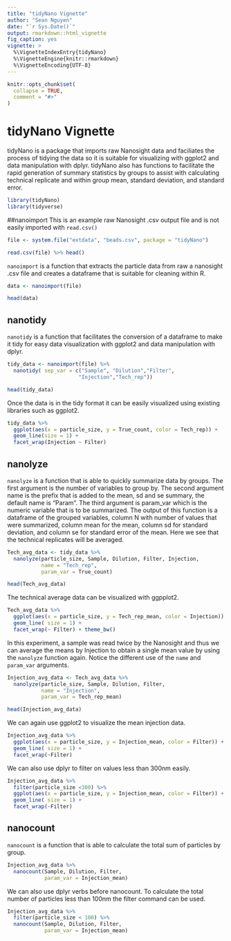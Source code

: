 ```yaml
---
title: "tidyNano Vignette"
author: "Sean Nguyen"
date: "`r Sys.Date()`"
output: rmarkdown::html_vignette
fig_caption: yes
vignette: >
  %\VignetteIndexEntry{tidyNano}
  %\VignetteEngine{knitr::rmarkdown}
  %\VignetteEncoding{UTF-8}
---
```


```r
knitr::opts_chunk$set(
  collapse = TRUE,
  comment = "#>"
)
```

# tidyNano Vignette

tidyNano is a package that imports raw Nanosight data and faciliates the process of tidying the data so it is suitable for visualizing with ggplot2  and data manipulation with dplyr.  tidyNano also has functions to facilitate the rapid generation of summary statistics by groups to assist with calculating technical replicate and within group mean, standard deviation, and standard error.
```r
library(tidyNano)
library(tidyverse)
```

##nanoimport
This is an example raw Nanosight .csv output file and is not easily imported with `read.csv()`
```r
file <- system.file("extdata", "beads.csv", package = "tidyNano")

read.csv(file) %>% head()
```
`nanoimport` is a function that extracts the particle data from raw a nanosight .csv file and creates a dataframe that is suitable for cleaning within R.
```r
data <- nanoimport(file) 

head(data)
```

## nanotidy
`nanotidy` is a function that facilitates the conversion of a dataframe to make it tidy for easy data visualization with ggplot2 and data manipulation with dplyr.
```r
tidy_data <- nanoimport(file) %>% 
  nanotidy( sep_var = c("Sample", "Dilution","Filter",
                       "Injection","Tech_rep")) 

head(tidy_data)
```


Once the data is in the tidy format it can be easily visualized using existing libraries such as ggplot2.
```r
tidy_data %>% 
  ggplot(aes(x = particle_size, y = True_count, color = Tech_rep)) +
  geom_line(size = 1) +
  facet_wrap(Injection ~ Filter)
```


## nanolyze

`nanolyze` is a function that is able to quickly summarize data by groups.  The first argument is the number of variables to group by. The second argument name is the prefix that is added to the mean, sd and se summary, the default name is "Param".  The third argument is param_var which is the numeric variable that is to be summarized. The output of this function is a dataframe of the grouped variables, column N with number of values that were summarized, column mean for the mean, column sd for standard deviation, and column se for standard error of the mean. Here we see that the technical replicates will be averaged.
```r
Tech_avg_data <- tidy_data %>%
  nanolyze(particle_size, Sample, Dilution, Filter, Injection, 
           name = "Tech_rep",
           param_var = True_count)

head(Tech_avg_data)
```

The technical average data can be visualized with ggpplot2.
```r
Tech_avg_data %>% 
  ggplot(aes(x = particle_size, y = Tech_rep_mean, color = Injection)) +
  geom_line( size = 1) +
  facet_wrap(~ Filter) + theme_bw()
```

In this experiment, a sample was read twice by the Nanosight and thus we can average the means by Injection to obtain a single mean value by using the `nanolyze` function again.  Notice the different use of the `name` and `param_var` arguments.
```r
Injection_avg_data <- Tech_avg_data %>% 
  nanolyze(particle_size, Sample, Dilution, Filter, 
           name = "Injection",
           param_var = Tech_rep_mean)

head(Injection_avg_data)
```


We can again use ggplot2 to visualize the mean injection data.
```r
Injection_avg_data %>% 
  ggplot(aes(x = particle_size, y = Injection_mean, color = Filter)) +
  geom_line( size = 1) +
  facet_wrap(~Filter)
```

We can also use dplyr to filter on values less than 300nm easily.
```r
Injection_avg_data %>% 
  filter(particle_size <300) %>% 
  ggplot(aes(x = particle_size, y = Injection_mean, color = Filter)) +
  geom_line( size = 1) +
  facet_wrap(~Filter) 
```

## nanocount
`nanocount` is a function that is able to calculate the total sum of particles by group.
```r
Injection_avg_data %>%
  nanocount(Sample, Dilution, Filter, 
            param_var = Injection_mean)
```

We can also use dplyr verbs before nanocount. To calculate the total number of particles less than 100nm the filter command can be used.
```r
Injection_avg_data %>%
  filter(particle_size < 100) %>% 
  nanocount(Sample, Dilution, Filter, 
            param_var = Injection_mean)
```

